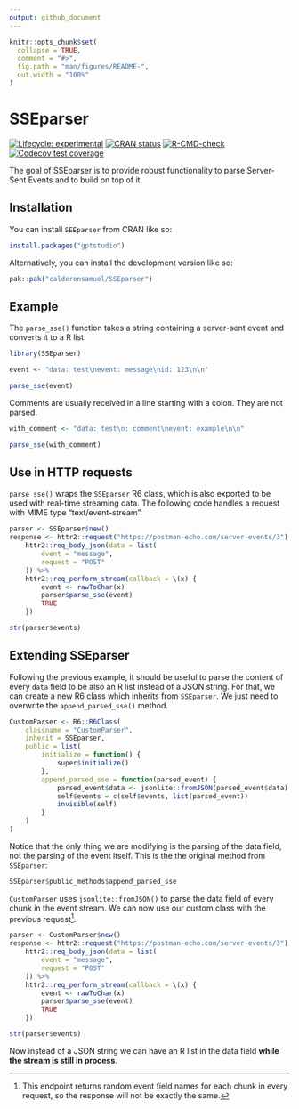 ```yaml
---
output: github_document
---
```


<!-- README.md is generated from README.Rmd. Please edit that file -->

```r
knitr::opts_chunk$set(
  collapse = TRUE,
  comment = "#>",
  fig.path = "man/figures/README-",
  out.width = "100%"
)
```

# SSEparser

<!-- badges: start -->
[![Lifecycle: experimental](https://img.shields.io/badge/lifecycle-experimental-orange.svg)](https://lifecycle.r-lib.org/articles/stages.html#experimental)
[![CRAN status](https://www.r-pkg.org/badges/version/SSEparser)](https://CRAN.R-project.org/package=SSEparser)
[![R-CMD-check](https://github.com/calderonsamuel/SSEparser/actions/workflows/R-CMD-check.yaml/badge.svg)](https://github.com/calderonsamuel/SSEparser/actions/workflows/R-CMD-check.yaml)
[![Codecov test coverage](https://codecov.io/gh/calderonsamuel/SSEparser/branch/main/graph/badge.svg)](https://app.codecov.io/gh/calderonsamuel/SSEparser?branch=main)
<!-- badges: end -->

The goal of SSEparser is to provide robust functionality to parse Server-Sent Events and to build on top of it.

## Installation

You can install `SEEparser` from CRAN like so:

```r
install.packages("gptstudio")
```

Alternatively, you can install the development version like so:

``` r
pak::pak("calderonsamuel/SSEparser")
```

## Example

The `parse_sse()` function takes a string containing a server-sent event and converts it to a R list.

```r
library(SSEparser)

event <- "data: test\nevent: message\nid: 123\n\n"

parse_sse(event)

```

Comments are usually received in a line starting with a colon. They are not parsed.

```r
with_comment <- "data: test\n: comment\nevent: example\n\n"

parse_sse(with_comment)
```

## Use in HTTP requests

`parse_sse()` wraps the `SSEparser` R6 class, which is also exported to be used with real-time streaming data. The following code handles a request with MIME type "text/event-stream".

```r
parser <- SSEparser$new()
response <- httr2::request("https://postman-echo.com/server-events/3") %>%
	httr2::req_body_json(data = list(
		event = "message",
		request = "POST"
	)) %>%
	httr2::req_perform_stream(callback = \(x) {
		event <- rawToChar(x)
		parser$parse_sse(event)
		TRUE
	})

str(parser$events)
```

## Extending SSEparser

Following the previous example, it should be useful to parse the content of every `data` field to be also an R list instead of a JSON string. For that, we can create a new R6 class which inherits from `SSEparser`. We just need to overwrite the `append_parsed_sse()` method.

```r
CustomParser <- R6::R6Class(
	classname = "CustomParser",
	inherit = SSEparser,
	public = list(
		initialize = function() {
			super$initialize()
		},
		append_parsed_sse = function(parsed_event) {
			parsed_event$data <- jsonlite::fromJSON(parsed_event$data)
			self$events = c(self$events, list(parsed_event))
			invisible(self)
		}
	)
)
```

Notice that the only thing we are modifying is the parsing of the data field, not the parsing of the event itself. This is the the original method from `SSEparser`:

```r
SSEparser$public_methods$append_parsed_sse
```


`CustomParser` uses `jsonlite::fromJSON()` to parse the data field of every chunk in the event stream. We can now use our custom class with the previous request[^1].

[^1]: This endpoint returns random event field names for each chunk in every request, so the response will not be exactly the same.

```r
parser <- CustomParser$new()
response <- httr2::request("https://postman-echo.com/server-events/3") %>%
	httr2::req_body_json(data = list(
		event = "message",
		request = "POST"
	)) %>%
	httr2::req_perform_stream(callback = \(x) {
		event <- rawToChar(x)
		parser$parse_sse(event)
		TRUE
	})

str(parser$events)
```

Now instead of a JSON string we can have an R list in the data field **while the stream is still in process**.

